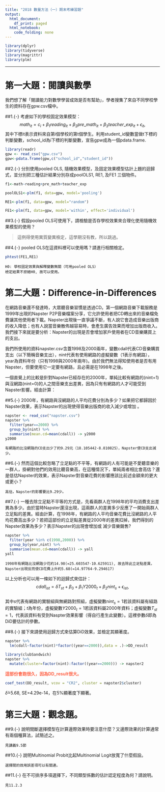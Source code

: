 ```yaml
---
title: "2018 數量方法（一）期末考練習題"
output:
  html_document:
    df_print: paged
  html_notebook:
    code_folding: none
---
```


```r
library(dplyr)
library(tidyverse)
library(magrittr)
library(plm)
```


***
# 第一大題：閱讀與數學
我們想了解「閱讀能力對數學學習成效是否有幫助」，學者搜集了來自不同學校學生的資料存在gpw.csv檔中。

##1.{-}
考慮如下的學校固定效果模型：
$$math_{it}=c_i+\beta_1 reading_{it}+\beta_2 pre\_math_{it}+\beta_3 teacher\_exp_{it}+\epsilon_{it},$$
其中下標it表示資料來自第i個學校的第t個學生。利用student_id變數當做t下標的判斷變數，school_id為i下標的判斷變數，宣告gpw成為一個pdata.frame.

```r
library(readr)
gpw <- read_csv("gpw.csv")
gpw<-pdata.frame(gpw,c("school_id","student_id"))
```

##2.{-}
分別使用pooled OLS, 隨機效果模型，及固定效果模型估計上題的迴歸式，並分別把三種估計結果分別存成poolOLS1, RE1, 及FE1 三個物件。

```r
f1<-math~reading+pre_math+teacher_exp

poolOLS1<-plm(f1, data=gpw, model='pooling')

RE1<-plm(f1, data=gpw, model="random")

FE1<-plm(f1, data=gpw, model='within', effect='individual')
```


##3.{-}
假設pooled OLS可使用下，請檢驗是否存學校效果來合理化使用隨機效果模型的使用？

> 這例得使用異質變異檢定，這學期沒有教，所以跳過。


##4.{-}
pooled OLS在這資料裡可以使用嗎？請進行相關檢定。

```r
phtest(FE1,RE1)
```

```
H0: 學校固定效果與解釋變數無關（可用pooled OLS）
檢定結果不拒絕H0, 故可以使用。
```


# 第二大題：Difference-in-Differences
在網路音樂還不發達時，大眾聽音樂習慣是透過CD。第一個網路音樂下載服務是1999年出現的Napster P2P音樂檔案分享，它允許使用者把CD轉出來的音樂檔免費讓其他使用者下載。Napster出現後一直爭議不斷，有人說它會造成音樂出版商的收入降低；也有人說當音樂散佈越容易時，會產生廣告效果而增加出版商收入。我們接下來就是要分析：Napster的出現是否會增加家戶使用者在CD音樂購買上的支出。

我們所使用的資料napster.csv含蓋1998及2000兩年，變數cdall代表CD音樂購買支出（以下簡稱音樂支出），nint代表有使用網路的虛擬變數（1表示有網路），year為資料年份（只有1998與2000年兩年)。由於我們無法得知使用者是否有用Napster，但要使用它一定要有網路，且必需是在1998年之後。  

一個直覺上的比較是針對Napster已經存在的2000年，單純比較有網路的(nint=1)與沒網路(nint=0)的人之間音樂支出差異，因為只有有網路的人才可能受到Napster影響。經由計算：

##5.{-}
2000年，有網路與沒網路的人平均花費分別為多少？如果把它都歸因於Napster效果，表示Napster的出現使得音樂出版商的收入減少或增加 。

```r
napster <- read_csv("napster.csv")
napster %>% 
  filter(year==2000) %>%
  group_by(nint) %>%
  summarise(mean.cd=mean(cdall)) -> y2000
y2000
```
```
有網路的比沒網路的CD支出少了約9.29元（18.105442-8.810825），Napster使CD支出減少。
```

##6.{-}
然而這個比較忽略了立足點的不平等，有網路的人有可能是不愛聽音樂的一群人，掛網對他們的效用比聽音樂高，在這種情況下，單純兩者相比會高估？還是低估Napster的效果，表示Napster對音樂花費的影響應該比前述金額來的更大或更小？

```
高估，Napster的影響要比9.29少。
```

##7.{-}
一種去除立足點不平等的方式是，先看兩群人在1998年的平均消費支出差異為多少。由於當時Napster還沒出現，這兩群人的差異多少反應了一開始兩群人立足點的差異。經由計算，在1998年，有網路的人平均音樂花費比沒網路的人平均花費高出多少？若把這部份的立足點差異從2000年的差異扣掉，我們得到的Napster效果為多少？表示Napster的出現會增加或 減少音樂銷售? 

```r
napster %>% 
  filter(year %in% c(1998,2000)) %>%
  group_by(year,nint) %>%
  summarise(mean.cd=mean(cdall)) -> yall
yall
```

```
1998年有網路比沒網路少花約14.98(=25.603547-10.625911), 故去除此立足點差異，Napster出現反而使CD花費上升約5.68(=14.97764-9.294617)
```

以上分析也可以用一條如下的迴歸式來估計：  
$$ cdall_{ist}=\delta T_{st} +\beta_0+\beta_1 Y2000_t+\beta_2 nint_{s}+\epsilon_{ist},$$  
其中$s$代表有網路的實驗組與無網路對照組，虛擬變數$nint_s=1$若該資料屬有組路的實驗組；$t$為年份，虛擬變數$Y2000_t=1$若該資料屬2000年資料；虛擬變數$T_{st}=1$，代表該資料有受到Naspter效果影響（得自行產生此變數）。這裡參數$\delta$即為DiD要估計的參數。

##8.{-}
接下來請使用迴歸方式來估算DiD效果，並檢定其顯著度。  

```r
napster %>%
  lm(cdall~factor(nint)*factor((year==2000)),data = .)->DD_result
```

```r
library(clubSandwich)
napster %>% 
  mutate(cluster=factor(nint):factor((year==2000))) -> napster2
```

<strong style="color:tomato">這部份會跑很久，因為DD_result很大。</strong>
```r
coef_test(DD_result, vcov = "CR2", cluster = napster2$cluster)
```
$\hat{\delta}$=5.68, SE=4.29e-14，在5%顯著度下顯著。

# 第三大題：觀念題。

##9.{-}
說明間斷選擇模型在計算邊際效果時要注意什麼？又邊際效果的計算通常有兩個種算法，試簡述之。

```
見講義9.5節
```

##10.{-}
說明Multinomial Probit比起Multinomial Logit放寬了什麼假設。

```
選擇間的效用誤差項可以有關連。
```


##11.{-}
在不可排序多項選擇下，不同類型係數的估計認定程度為何？請說明。

```
見11.2.3
```